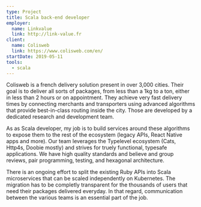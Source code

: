 ```yaml
---
type: Project
title: Scala back-end developer
employer:
  name: Linkvalue
  link: http://link-value.fr
client:
  name: Colisweb
  link: https://www.colisweb.com/en/
startDate: 2019-05-11
tools:
  - scala
---
```


Colisweb is a french delivery solution present in over 3,000 cities. Their goal is to deliver all sorts of packages, from
less than a 1kg to a ton, either in less than 2 hours or on appointment. They achieve very fast delivery times by
connecting merchants and transporters using advanced algorithms that provide best-in-class routing inside the city. Those
are developed by a dedicated research and development team.

As as Scala developer, my job is to build services around these algorithms to expose them to the rest of the ecosystem (legacy
APIs, React Native apps and more). Our team leverages the Typelevel ecosystem (Cats, Http4s, Doobie mostly) and strives for
truely functional, typesafe applications. We have high quality standards and believe and group reviews, pair programming, testing, and
hexagonal architecture.

There is an ongoing effort to split the existing Ruby APIs into Scala microservices that
can be scaled independently on Kubernetes. The migration has to be completly transparent for the thousands of users
that need their packages delivered everyday. In that regard, communication between the various teams is an essential part of the job.
